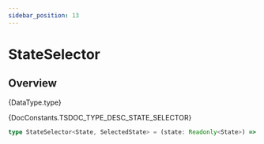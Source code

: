 ```yaml
---
sidebar_position: 13
---
```



# StateSelector

## Overview

<TypeDisplay>{DataType.type}</TypeDisplay>

<MarkdownWrapper>{DocConstants.TSDOC_TYPE_DESC_STATE_SELECTOR}</MarkdownWrapper>

```ts
type StateSelector<State, SelectedState> = (state: Readonly<State>) => Readonly<SelectedState>
```

